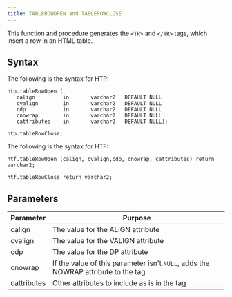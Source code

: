```yaml
---
title: TABLEROWOPEN and TABLEROWCLOSE
---
```


This function and procedure generates the `<TR>` and `</TR>` tags, which insert a row in an HTML table.

## Syntax

The following is the syntax for HTP:

```
htp.tableRowOpen (
   calign         in       varchar2   DEFAULT NULL
   cvalign        in       varchar2   DEFAULT NULL
   cdp            in       varchar2   DEFAULT NULL
   cnowrap        in       varchar2   DEFAULT NULL
   cattributes    in       varchar2   DEFAULT NULL);

htp.tableRowClose;
```

The following is the syntax for HTF:

```
htf.tableRowOpen (calign, cvalign,cdp, cnowrap, cattributes) return varchar2;

htf.tableRowClose return varchar2;
```

## Parameters

| Parameter | Purpose  |
| --------- | -------- |
| calign | The value for the ALIGN attribute |
| cvalign | The value for the VALIGN attribute |
| cdp | The value for the DP attribute |
| cnowrap | If the value of this parameter isn't `NULL`, adds the NOWRAP attribute to the tag |
| cattributes | Other attributes to include as is in the tag |

